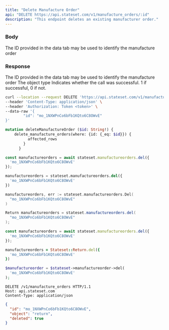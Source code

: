 ```yaml
---
title: "Delete Manufacture Order"
api: "DELETE https://api.stateset.com/v1/manufacture_orders/:id"
description: "This endpoint deletes an existing manufacturer order."
---
```


### Body

<ParamField body="manufacture_order_id" type="string">
  The ID provided in the data tab may be used to identify the manufacture order
</ParamField>

### Response

<ResponseField name="id" type="string">
  The ID provided in the data tab may be used to identify the manufacture order
</ResponseField>

<ResponseField name="object" type="string">
  The object type
</ResponseField>

<ResponseField name="success" type="number">
  Indicates whether the call was successful. 1 if successful, 0 if not.
</ResponseField>

<RequestExample>

```bash cURL
curl --location --request DELETE 'https://api.stateset.com/v1/manufacture_orders/:id' \
--header 'Content-Type: application/json' \
--header 'Authorization: Token <token>' \
--data-raw '{
		"id": "mo_1NXWPnCo6bFb1KQto6C8OWvE"
}'
```

```graphQL GraphQL
mutation deleteManufactureOrder ($id: String!) {
    delete_manufacture_orders(where: {id: {_eq: $id}}) {
          affected_rows
        }
      }
```

```js Node.js
const manufactureorders = await stateset.manufactureorders.del({
  'mo_1NXWPnCo6bFb1KQto6C8OWvE'
});
```

```py Python
manufactureorders = stateset.manufactureorders.del({
  'mo_1NXWPnCo6bFb1KQto6C8OWvE'
})
```

```go Go
manufactureorders, err := stateset.manufactureorders.Del(
  "mo_1NXWPnCo6bFb1KQto6C8OWvE"
)
```

```java Java
Return manufactureorders = stateset.manufactureorders.del(
  "mo_1NXWPnCo6bFb1KQto6C8OWvE"
);
```

```js Javascript
const manufactureorders = await stateset.manufactureorders.del({
  'mo_1NXWPnCo6bFb1KQto6C8OWvE'
});
```

```ruby Ruby
manufactureorders = Stateset::Return.del({
  'mo_1NXWPnCo6bFb1KQto6C8OWvE'
})
```

```php PHP
$manufactureorder = $stateset->manufactureorder->del(
  'mo_1NXWPnCo6bFb1KQto6C8OWvE'
);
```

```http HTTP
DELETE /v1/manufacture_orders HTTP/1.1
Host: api.stateset.com 
Content-Type: application/json
```

</RequestExample>

<ResponseExample>

```json Response
{
  "id": "mo_1NXWPnCo6bFb1KQto6C8OWvE",
  "object": "return",
  "deleted": true
}

```

</ResponseExample>
